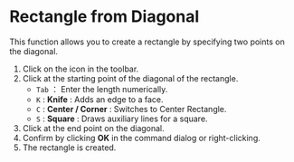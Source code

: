 
# Rectangle from Diagonal

This function allows you to create a rectangle by specifying two points on the diagonal.

<KinouGaiyou shortcut='' command='Corner Rectangle' button='Toolbar' />

1. Click on the icon in the toolbar.
2. Click at the starting point of the diagonal of the rectangle.
   - `Tab` ： Enter the length numerically.
   - `K` : **Knife** : Adds an edge to a face.
   - `C` : **Center / Corner** : Switches to Center Rectangle.
   - `S` : **Square** : Draws auxiliary lines for a square.
3. Click at the end point on the diagonal.
4. Confirm by clicking **OK** in the command dialog or right-clicking.
5. The rectangle is created.